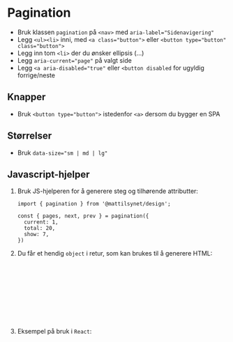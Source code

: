 
<Meta of={stories} />

# Pagination

- Bruk klassen `pagination` på `<nav>` med `aria-label="Sidenavigering"`
- Legg `<ul><li>` inni, med `<a class="button">` eller `<button type="button" class="button">`
- Legg inn tom `<li>` der du ønsker ellipsis (&hellip;)
- Legg `aria-current="page"` på valgt side
- Legg `<a aria-disabled="true"` eller `<button disabled` for ugyldig forrige/neste

<Canvas of={stories.Default} />

## Knapper

- Bruk `<button type="button">` istedenfor `<a>` dersom du bygger en SPA

<Canvas of={stories.Buttons} />

## Størrelser
- Bruk `data-size="sm | md | lg"`

<Canvas of={stories.Sizes} />


## Javascript-hjelper

1. Bruk JS-hjelperen for å generere steg og tilhørende attributter:
    ```tsx
    import { pagination } from '@mattilsynet/design';

    const { pages, next, prev } = pagination({
      current: 1,
      total: 20,
      show: 7,
    })
    ```
2. Du får et hendig `object` i retur, som kan brukes til å generere HTML:
    ```ts
    {
      prev: number; // Previous page, 0 if no previous
      next: number; // Next page, 0 if no next
      pages: Array<{
        current: 'page' | false; // Value of `aria-current`
        page: number;     // Page number or 0 if ellipsis
        key: string;      // Unique child key for React/frameworks
      }>
    }
    ```
3. Eksempel på bruk i `React`:
    <Canvas of={stories.Helper} />